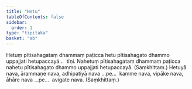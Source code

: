 ```yaml
---
title: "Hetu"
tableOfContents: false
sidebar:
  order: 1
type: "tipitaka"
basket: "ab"
---
```



<DynamicBreadcrumb />

<Division number="234">

<Paragraph number="456">
Hetuṃ pītisahagataṃ dhammaṃ paṭicca hetu pītisahagato dhammo uppajjati hetupaccayā…  tīṇi.
</Paragraph>

<Paragraph number="457">
Nahetuṃ pītisahagataṃ dhammaṃ paṭicca nahetu pītisahagato dhammo uppajjati hetupaccayā. (Saṃkhittaṃ.)
</Paragraph>

</Division>
<Division number="235">

<Paragraph number="458">
Hetuyā nava, ārammaṇe nava, adhipatiyā nava …pe…  kamme nava, vipāke nava, āhāre nava …pe…  avigate nava. (Saṃkhittaṃ.)
</Paragraph>
</Division>